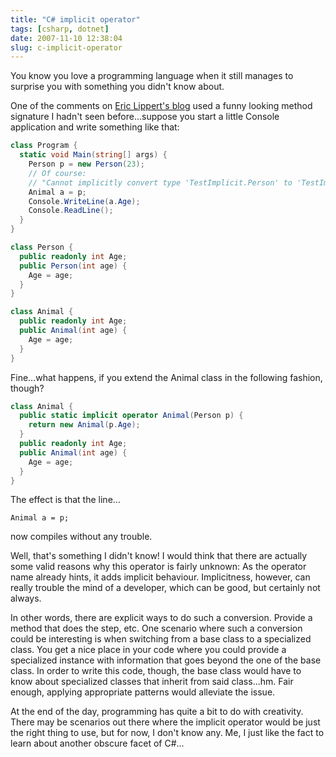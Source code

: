 ```yaml
---
title: "C# implicit operator"
tags: [csharp, dotnet]
date: 2007-11-10 12:38:04
slug: c-implicit-operator
---
```


You know you love a programming language when it still manages to surprise you with something you didn't know about. 

One of the comments on [Eric Lippert's blog](http://blogs.msdn.com/ericlippert/) used a funny looking method signature I hadn't seen before...suppose you start a little Console application and write something like that:

```csharp
class Program {
  static void Main(string[] args) {
    Person p = new Person(23);
    // Of course: 
    // "Cannot implicitly convert type 'TestImplicit.Person' to 'TestImplicit.Animal'"
    Animal a = p; 
    Console.WriteLine(a.Age);
    Console.ReadLine();
  }
}

class Person {
  public readonly int Age;
  public Person(int age) {
    Age = age; 
  }
}

class Animal {
  public readonly int Age;
  public Animal(int age) {
    Age = age;
  }
}
```

Fine...what happens, if you extend the Animal class in the following fashion, though?

```csharp
class Animal {
  public static implicit operator Animal(Person p) {
    return new Animal(p.Age);
  }
  public readonly int Age;
  public Animal(int age) {
    Age = age;
  }
}
```

The effect is that the line...

    Animal a = p;

now compiles without any trouble. 

Well, that's something I didn't know! I would think that there are actually some valid reasons why this operator is fairly unknown: As the operator name already hints, it adds implicit behaviour. Implicitness, however, can really trouble the mind of a developer, which can be good, but certainly not always.

In other words, there are explicit ways to do such a conversion. Provide a method that does the step, etc. One scenario where such a conversion could be interesting is when switching from a base class to a specialized class. You get a nice place in your code where you could provide a specialized instance with information that goes beyond the one of the base class. In order to write this code, though, the base class would have to know about specialized classes that inherit from said class...hm. Fair enough, applying appropriate patterns would alleviate the issue.

At the end of the day, programming has quite a bit to do with creativity. There may be scenarios out there where the implicit operator would be just the right thing to use, but for now, I don't know any. Me, I just like the fact to learn about another obscure facet of C#...
